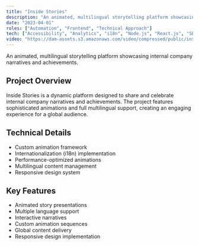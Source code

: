 ```yaml
---
title: "Inside Stories"
description: "An animated, multilingual storytelling platform showcasing internal company narratives and achievements."
date: "2023-04-01"
roles: ["Automation", "Frontend", "Technical Approach"]
tech: ["Accessibility", "Analytics", "i18n", "Node.js", "React.js", "SEO"]
video: "https://dam-assets.s3.amazonaws.com/video/compressed/public/inside-stories-jpn.mp4"
---
```


An animated, multilingual storytelling platform showcasing internal company narratives and achievements.

## Project Overview

Inside Stories is a dynamic platform designed to share and celebrate internal company narratives and achievements. The project features sophisticated animations and full multilingual support, creating an engaging experience for a global audience.

## Technical Details

- Custom animation framework
- Internationalization (i18n) implementation
- Performance-optimized animations
- Multilingual content management
- Responsive design system

## Key Features

- Animated story presentations
- Multiple language support
- Interactive narratives
- Custom animation sequences
- Global content delivery
- Responsive design implementation
